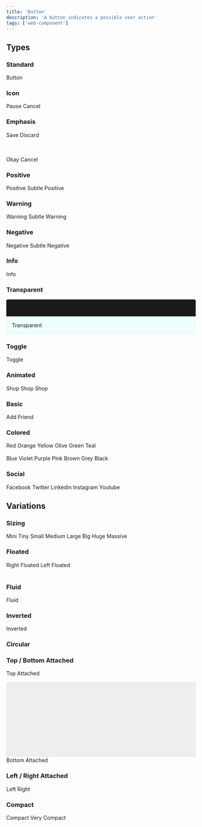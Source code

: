 ```yaml
---
title: 'Button'
description: 'A button indicates a possible user action'
tags: ['web-component']
---
```



## Types

### Standard

<ui-button>Button</ui-button>

### Icon

<ui-button icon="pause">Pause</ui-button>
<ui-button icon="x arrow">Cancel</ui-button>

### Emphasis

<ui-button primary>Save</ui-button>
<ui-button>Discard</ui-button>

<br/><br/>
<ui-button secondary>Okay</ui-button>
<ui-button>Cancel</ui-button>


### Positive

<ui-button positive>Positive</ui-button>
<ui-button subtle-positive>Subtle Positive</ui-button>

### Warning

<ui-button warning>Warning</ui-button>
<ui-button subtle-warning>Subtle Warning</ui-button>

### Negative

<ui-button negative>Negative</ui-button>
<ui-button subtle-negative>Subtle Negative</ui-button>

### Info

<ui-button info>Info</ui-button>

### Transparent

<div style="background-color:#1A1A1A;padding: 1em;border-radius:4px 4px 0px 0px;">
  <ui-button inverted transparent>Transparent</ui-button>
</div>
<div style="background-color: #EEFFFF;padding:1em;border:1px solid #EAEAEA; border-radius: 0px 0px 4px;">
  <ui-button transparent>Transparent</ui-button>
</div>

### Toggle
<ui-button toggle>Toggle</ui-button>


### Animated
<ui-button animated>
  <span slot="visible">
    <ui-icon icon="shopping cart"></ui-icon>
  </span>
  <span slot="hidden">Shop</span>
</ui-button>

<ui-button vertical-animated>
  <span slot="visible">
    <ui-icon icon="shopping cart"></ui-icon>
  </span>
  <span slot="hidden">Shop</span>
</ui-button>

<ui-button fade-animated>
  <span slot="visible">
    <ui-icon icon="shopping cart"></ui-icon>
  </span>
  <span slot="hidden">Shop</span>
</ui-button>

### Basic
<ui-button basic icon="user">Add Friend</ui-button>

### Colored
<ui-button red>Red</ui-button>
<ui-button orange>Orange</ui-button>
<ui-button yellow>Yellow</ui-button>
<ui-button olive>Olive</ui-button>
<ui-button green>Green</ui-button>
<ui-button teal>Teal</ui-button>
<br/><br/>
<ui-button blue>Blue</ui-button>
<ui-button violet>Violet</ui-button>
<ui-button purple>Purple</ui-button>
<ui-button pink>Pink</ui-button>
<ui-button brown>Brown</ui-button>
<ui-button grey>Grey</ui-button>
<ui-button black>Black</ui-button>

### Social
<ui-button icon="facebook" facebook>Facebook</ui-button>
<ui-button icon="twitter" twitter>Twitter</ui-button>
<ui-button icon="linkedin" linkedin>Linkedin</ui-button>
<ui-button icon="instagram" instagram>Instagram</ui-button>
<ui-button icon="youtube" youtube>Youtube</ui-button>

## Variations

### Sizing

<ui-button mini>Mini</ui-button>
<ui-button tiny>Tiny</ui-button>
<ui-button small>Small</ui-button>
<ui-button>Medium</ui-button>
<ui-button large>Large</ui-button>
<ui-button big>Big</ui-button>
<ui-button huge>Huge</ui-button>
<ui-button massive>Massive</ui-button>

### Floated
<ui-button right-floated>Right Floated</ui-button>
<ui-button left-floated>Left Floated</ui-button>
<br/> <br />

### Fluid
<ui-button fluid>Fluid</ui-button>

### Inverted
<ui-button inverted>Inverted</ui-button>

### Circular
<ui-button circular icon="plus"></ui-button>

### Top / Bottom Attached
<ui-button top-attached>Top Attached</ui-button>
<div style="
    border-left: 1px solid var(--border-color);
    height: 200px;
    background-color: #EEE;
    border-right: 1px solid var(--border-color);
    margin: 0px -1px;"></div>
<ui-button bottom-attached>Bottom Attached</ui-button>

### Left / Right Attached

<ui-button left-attached>Left</ui-button>
<ui-button right-attached>Right</ui-button>

### Compact

<ui-button compact>Compact</ui-button>
<ui-button very-compact>Very Compact</ui-button>